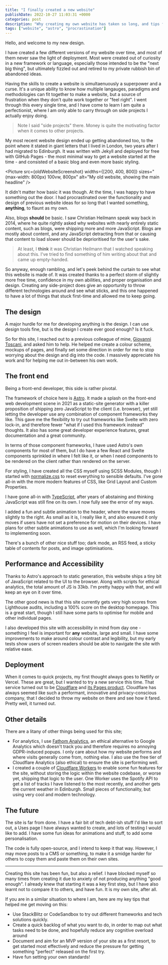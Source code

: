```yaml
---
title: "I finally created a new website"
publishDate: 2022-10-27 11:03:31 +0000
categories: post
description: "Why creating my own website has taken so long, and tips for getting past procrastination hurdles"
tags: ["website", "astro", "procrastination"]
---
```



Hello, and welcome to my new design.

I have created a few different versions of my website over time, and most of them never saw the light of deployment. Most were created out of curiosity in a new framework or language, especially those intended to be the "next big thing", but ultimately fizzled out and retired to my private rubbish bin of abandoned ideas.

Having the skills to create a website is simultaenuously a superpower and a curse. It's a unique ability to know how multiple langauges, paradigms and methodologies can fit together to make a website, but a source of frustration when they don't quite work together or "feel right". I went through this every single time, and I have come to learn I am quite a perfectionist, where I am only able to carry through on side projects I actually enjoy doing.

> Note I said "side projects" there. Money is quite the motivating factor when it comes to other projects.

My most recent website design ended up getting abandoned too, to the point where it stated in giant letters that I lived in London, two years after I had migrated to Edinburgh. It was written with Jekyll and deployed for free with GitHub Pages - the most minimal way to get a website started at the time - and consisted of a basic blog and even more basic styling.

<Picture
  src={oldWebsiteScreenshot}
  widths={[200, 400, 800]}
  sizes="(max-width: 800px) 100vw, 800px"
  alt="My old website, showing the main headline"
/>

It didn't matter how basic it was though. At the time, I was happy to have something out the door. I had procrastinated over the functionality and design of previous website ideas for so long that I wanted something, **anything**, to flaunt as my own.

Also, blogs **should** be basic. I saw Christian Heilmann speak way back in 2014, where he quite rightly asked why websites with nearly entirely static content, such as blogs, were shipping more and more JavaScript. Blogs are mostly about content, and any JavaScript detracting from that or causing that content to load slower should be deprioritised for the user's sake.

> At least, I **think** it was Christian Heilmann that I watched speaking about this. I've tried to find something of him writing about that and came up empty-handed.

So anyway, enough rambling, and let's peek behind the curtain to see what this website is made of. It was created thanks to a perfect storm of slightly more free time, confidence in my own abilities, and proper organisation and design. Creating any side-project does give an opportunity to throw different technologies around and see what sticks, and this one happened to have a lot of things that stuck first-time and allowed me to keep going.

## The design

A major hurdle for me for developing anything is the design. I can use design tools fine, but is the design I create ever good enough? Is it fuck.

So for this site, I reached out to a previous colleague of mine, [Giovanni Toscani](https://www.linkedin.com/in/giovanni-toscani-9a9058149), and asked him to help. He helped me create a colour scheme, mockups of pages, and finally set some direction in order for me to stop worrying about the design and dig into the code. I massively appreciate his work and for helping me out in-between his own work.

## The front end

Being a front-end developer, this side is rather pivotal.

The framework of choice here is [Astro](https://astro.build/). It made a splash on the front-end web development scene in 2021 as a static-site generator with a killer proposition of shipping zero JavaScript to the client (i.e. browser), yet still letting the developer use any combination of component frameworks they like. This gave me the flexibility to try out frameworks like Svelte with zero lock-in, and therefore fewer "what if I used this framework instead" thoughts. It also has some great developer experience features, great documentation and a great community.

In terms of those component frameworks, I have used Astro's own components for most of them, but I do have a few React and Svelte components sprinkled in where I felt like it, or when I need components to be rendered on the client rather than rendered on the server.

For styling, I have created all the CSS myself using SCSS Modules, though I started with [normalize.css](https://necolas.github.io/normalize.css/) to reset everything to sensible defaults. I've gone all-in with the more modern features of CSS, like Grid Layout and Custom Properties.

I have gone all-in with [TypeScript](https://www.typescriptlang.org/), after years of abstaining and thinking JavaScript was still fine on its own. I now fully see the error of my ways.

I added a fun and subtle animation to the header, where the wave moves slightly to the right. As small as it is, I really like it, and also ensured it only moves if users have not set a preference for motion on their devices. I have plans for other subtle animations to use as well, which I'm looking forward to implementing soon.

There's a bunch of other nice stuff too; dark mode, an RSS feed, a sticky table of contents for posts, and image optimisations.

## Performance and Accessibility

Thanks to Astro's approach to static generation, this website ships a tiny bit of JavaScript related to the UI to the browser. Along with scripts for ethical analytics, the total amount of JS is 33kb. I'm pretty happy with that, and will keep an eye on it over time.

The other good news is that this site currently gets very high scores from Lighthouse audits, including a 100% score on the desktop homepage. This is a great start, though I still have some parts to optimise for mobile and other individual pages.

I also developed this site with accessibility in mind from day one - something I feel is important for **any** website, large and small. I have some improvements to make around colour contrast and legibility, but my early tests show users of screen readers should be able to navigate the site with relative ease.

## Deployment

When it comes to quick projects, my first thought always goes to Netlify or Vercel. These are great, but I wanted to try a new service this time. That service turned out to be [Cloudflare](https://www.cloudflare.com/) and [its Pages product](https://pages.cloudflare.com/). Cloudflare has always seemed like such a performant, innovative and privacy-conscious company, that I decided to throw my website on there and see how it fared. Pretty well, it turned out.

## Other details

There are a litany of other things being used for this site;

- For analytics, I use [Fathom Analytics](https://usefathom.com/), an ethical alternative to Google Analytics which doesn't track you and therefore requires no annoying GDPR-induced popups. I only care about how my website performs and where visits generally come from, nothing else. I also use the free tier of Cloudflare Analytics (also ethical) to ensure the site is performing well.
- I created a couple of [Cloudflare Workers](https://workers.cloudflare.com/) to enable some fun features for the site, without storing the logic within the website codebase, or worse yet, shipping that logic to the user. One Worker uses the Spotify API to get a list of tracks I have listened to the most recently, and another gets the current weather in Edinburgh. Small pieces of functionality, but using very cool and modern technology.

## The future

The site is far from done. I have a fair bit of tech debt-ish stuff I'd like to sort out, a Uses page I have always wanted to create, and lots of testing I would like to add. I have some fun ideas for animations and stuff, to add some personalisation.

The code is fully open-source, and I intend to keep it that way. However, I may move posts to a CMS or something, to make it a smidge harder for others to copy them and paste them on their own sites.

---

Creating this site has been fun, but also a relief. I have blocked myself so many times from creating it due to anxiety of not producing anything "good enough". I already knew that starting it was a key first step, but I have also learnt not to compare it to others, and have fun. It is my own site, after all.

If you are in a similar situation to where I am, here are my key tips that helped me get moving on this:

- Use StackBlitz or CodeSandbox to try out different frameworks and tech solutions quickly.
- Create a quick backlog of what you want to do, in order to map out what tasks need to be done, and hopefully reduce any cognitive overload around
- Document and aim for an MVP version of your site as a first resort, to get started most effectively and reduce the pressure for getting something "perfect" released on the first try.
- Have fun setting your own standards!
